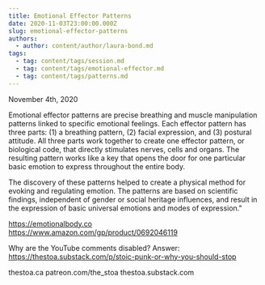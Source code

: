 ```yaml
---
title: Emotional Effector Patterns
date: 2020-11-03T23:00:00.000Z
slug: emotional-effector-patterns
authors:
  - author: content/author/laura-bond.md
tags:
  - tag: content/tags/session.md
  - tag: content/tags/emotional-effector.md
  - tag: content/tags/patterns.md
---
```


November 4th, 2020

Emotional effector patterns are precise breathing and muscle manipulation patterns linked to specific emotional feelings. Each effector pattern has three parts: (1) a breathing pattern, (2) facial expression, and (3) postural attitude. All three parts work together to create one effector pattern, or biological code, that directly stimulates nerves, cells and organs. The resulting pattern works like a key that opens the door for one particular basic emotion to express throughout the entire body.

The discovery of these patterns helped to create a physical method for evoking and regulating emotion. The patterns are based on scientific findings, independent of gender or social heritage influences, and result in the expression of basic universal emotions and modes of expression."

https://emotionalbody.co
https://www.amazon.com/gp/product/0692046119

Why are the YouTube comments disabled? Answer: https://thestoa.substack.com/p/stoic-punk-or-why-you-should-stop

thestoa.ca
patreon.com/the_stoa
thestoa.substack.com
